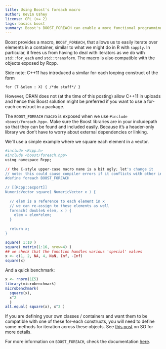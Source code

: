 ```yaml
---
title: Using Boost's foreach macro
author: Kevin Ushey
license: GPL (>= 2)
tags: basics boost
summary: Boost's BOOST_FOREACH can enable a more functional programming style.
---
```

 
Boost provides a macro, `BOOST_FOREACH`, that allows us to easily iterate
over elements in a container, similar to what we might
do in R with `sapply`.
In particular, it frees us from having to deal with iterators as we do with 
`std::for_each` and `std::transform`. The macro is also compatible with the 
objects exposed by Rcpp.
 
Side note: C++11 has introduced a similar for-each looping construct of the form
 
    for (T &elem : X) { /*do stuff*/ } 
    
However, CRAN does not (at the time of this posting) allow C++11 in uploads and 
hence this Boost solution might be preferred if you want to use a for-each 
construct in a package.
 
The `BOOST_FOREACH` macro is exposed when we use `#include <boost/foreach.hpp>`.
Make sure the Boost libraries are in your includepath so that they can be found and
included easily. Because it's a header-only library we don't have to worry
about external dependencies or linking.
 
We'll use a simple example where we square each element in a vector.
 
```r
#include <Rcpp.h>
#include <boost/foreach.hpp>
using namespace Rcpp;
 
// the C-style upper-case macro name is a bit ugly; let's change it
// note: this could cause compiler errors if it conflicts with other includes
#define foreach BOOST_FOREACH
 
// [[Rcpp::export]]
NumericVector square( NumericVector x ) {
  
  // elem is a reference to each element in x
  // we can re-assign to these elements as well
  foreach( double& elem, x ) {
    elem = elem*elem;
  }
  
  return x;
}
```
 
```r
square( 1:10 )
square( matrix(1:16, nrow=4) )
## we check that the function handles various 'special' values
x <- c(1, 2, NA, 4, NaN, Inf, -Inf)
square(x)
```
 
And a quick benchmark:
 
```r
x <- rnorm(1E5)
library(microbenchmark)
microbenchmark(
  square(x),
  x^2
  )
all.equal( square(x), x^2 )
```
 
If you are defining your own classes / containers and want them to be compatible 
with one of these for-each constructs, you will need to define some methods for
iteration across these objects. See 
[this post](http://stackoverflow.com/questions/7562356/c11-foreach-syntax-and-custom-iterator) 
on SO for more details.
 
For more information on `BOOST_FOREACH`, check the documentation 
[here](http://www.boost.org/doc/libs/1_52_0/doc/html/foreach.html).
